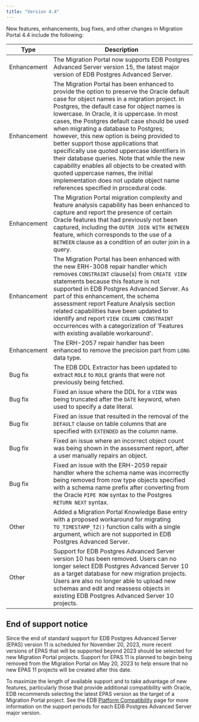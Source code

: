```yaml
---
title: "Version 4.4"
---
```



New features, enhancements, bug fixes, and other changes in Migration Portal 4.4 include the following:

| Type | Description |
| ---- |------------ |
| Enhancement | The Migration Portal now supports EDB Postgres Advanced Server version 15, the latest major version of EDB Postgres Advanced Server. |
| Enhancement | The Migration Portal has been enhanced to provide the option to preserve the Oracle default case for object names in a migration project.  In Postgres, the default case for object names is lowercase.  In Oracle, it is uppercase.  In most cases, the Postgres default case should be used when migrating a database to Postgres; however, this new option is being provided to better support those applications that specifically use quoted uppercase identifiers in their database queries.  Note that while the new capability enables all objects to be created with quoted uppercase names, the initial implementation does not update object name references specified in procedural code. |
| Enhancement | The Migration Portal migration complexity and feature analysis capability has been enhanced to capture and report the presence of certain Oracle features that had previously not been captured, including the `OUTER JOIN WITH BETWEEN` feature, which corresponds to the use of a `BETWEEN` clause as a condition of an outer join in a query. |
| Enhancement | The Migration Portal has been enhanced with the new ERH-3008 repair handler which removes `CONSTRAINT` clause(s) from `CREATE VIEW` statements because this feature is not supported in EDB Postgres Advanced Server. As part of this enhancement, the schema assessment report Feature Analysis section related capabilities have been updated to identify and report `VIEW COLUMN CONSTRAINT` occurrences with a categorization of  'Features with existing available workaround'. |
| Enhancement | The ERH-2057 repair handler has been enhanced to remove the precision part from `LONG` data type. |
| Bug fix | The EDB DDL Extractor has been updated to extract `ROLE` to `ROLE` grants that were not previously being fetched. |
| Bug fix | Fixed an issue where the DDL for a `VIEW` was being truncated after the `DATE` keyword, when used to specify a date literal. |
| Bug fix | Fixed an issue that resulted in the removal of the `DEFAULT` clause on table columns that are specified with `EXTENDED` as the column name. |
| Bug fix | Fixed an issue where an incorrect object count was being shown in the assessment report, after a user manually repairs an object. |
| Bug fix | Fixed an issue with the ERH-2059 repair handler where the schema name was incorrectly being removed from row type objects specified with a schema name prefix after converting from the Oracle `PIPE ROW` syntax to the Postgres `RETURN NEXT` syntax. |
| Other | Added a Migration Portal Knowledge Base entry with a proposed workaround for migrating `TO_TIMESTAMP_TZ()` function calls with a single argument, which are not supported in EDB Postgres Advanced Server. |
| Other | Support for EDB Postgres Advanced Server version 10 has been removed. Users can no longer select EDB Postgres Advanced Server 10 as a target database for new migration projects.  Users are also no longer able to upload new schemas and edit and reassess objects in existing EDB Postgres Advanced Server 10 projects.  |

## End of support notice
Since the end of standard support for EDB Postgres Advanced Server (EPAS) version 11 is scheduled for November 20, 2023, more recent versions of EPAS that will be supported beyond 2023 should be selected for new Migration Portal projects.  Support for EPAS 11 is planned to begin being removed from the Migration Portal on May 20, 2023 to help ensure that no new EPAS 11 projects will be created after this date. 

To maximize the length of available support and to take advantage of new features, particularly those that provide additional compatibility with Oracle, EDB recommends selecting the latest EPAS version as the target of a Migration Portal project.  See the EDB [Platform Compatibility](https://www.enterprisedb.com/platform-compatibility#epas) page for more information on the support periods for each EDB Postgres Advanced Server major version. 
